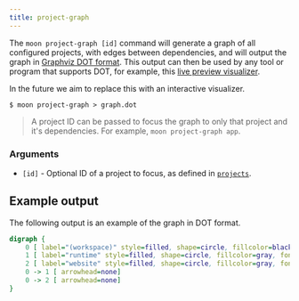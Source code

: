 ```yaml
---
title: project-graph
---
```


The `moon project-graph [id]` command will generate a graph of all configured projects, with edges
between dependencies, and will output the graph in
[Graphviz DOT format](https://graphviz.org/doc/info/lang.html). This output can then be used by any
tool or program that supports DOT, for example, this
[live preview visualizer](https://dreampuf.github.io/GraphvizOnline).

In the future we aim to replace this with an interactive visualizer.

```shell
$ moon project-graph > graph.dot
```

> A project ID can be passed to focus the graph to only that project and it's dependencies. For
> example, `moon project-graph app`.

### Arguments

- `[id]` - Optional ID of a project to focus, as defined in
  [`projects`](../config/workspace#projects).

## Example output

The following output is an example of the graph in DOT format.

```dot
digraph {
    0 [ label="(workspace)" style=filled, shape=circle, fillcolor=black, fontcolor=white]
    1 [ label="runtime" style=filled, shape=circle, fillcolor=gray, fontcolor=black]
    2 [ label="website" style=filled, shape=circle, fillcolor=gray, fontcolor=black]
    0 -> 1 [ arrowhead=none]
    0 -> 2 [ arrowhead=none]
}
```

